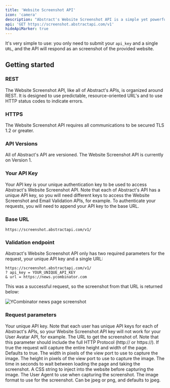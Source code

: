 ```yaml
---
title: 'Website Screenshot API'
icon: 'camera'
description: "Abstract's Website Screenshot API is a simple yet powerful REST API that allows you to request an image of a given URL. It accepts but does not require various customizations on the image capture and rendering, such as setting a capture delay, injecting custom CSS, and specifying the capture's view port."
api: 'GET https://screenshot.abstractapi.com/v1'
hideApiMarker: true
---
```


It's very simple to use: you only need to submit your `api_key` and a single `URL`, and the API will respond as an screenshot of the provided website.

## Getting started

### REST

The Website Screenshot API, like all of Abstract's APIs, is organized around REST. It is designed to use predictable, resource-oriented URL's and to use HTTP status codes to indicate errors.

### HTTPS

The Website Screenshot API requires all communications to be secured TLS 1.2 or greater.

### API Versions

All of Abstract's API are versioned. The Website Screenshot API is currently on Version 1.

### Your API Key

Your API key is your unique authentication key to be used to access Abstract's Website Screenshot API. Note that each of Abstract's API has a unique API key, so you will need different keys to access the Website Screenshot and Email Validation APIs, for example. To authenticate your requests, you will need to append your API key to the base URL.

### Base URL

```
https://screenshot.abstractapi.com/v1/
```

### Validation endpoint

Abstract's Website Screenshot API only has two required parameters for the request, your unique API key and a single URL:

```
https://screenshot.abstractapi.com/v1/
? api_key = YOUR_UNIQUE_API_KEY
& url = https://news.ycombinator.com
```

This was a successful request, so the screenshot from that URL is returned below:

<img alt="YCombinator news page screenshot" src="/assets/screenshot.png"></img>

### Request parameters

<ParamField query="api_key" type="String" required>
  Your unique API key. Note that each user has unique API keys for each of Abstract's APIs, so your Website Screenshot API key will not work for your User Avatar API, for example.
</ParamField>

<ParamField query="url" type="String" required>
  The URL to get the screenshot of. Note that this parameter should include the full HTTP Protocol (http:// or https://).
</ParamField>

<ParamField query="capture_full_page" type="Boolean">
  If true the request will capture the entire height and width of the page. Defaults to true.
</ParamField>

<ParamField query="width" type="Integer">
  The width in pixels of the view port to use to capture the image.
</ParamField>

<ParamField query="height" type="Integer">
  The height in pixels of the view port to use to capture the image.
</ParamField>

<ParamField query="delay" type="Integer">
  The time in seconds to wait between loading the page and taking the screenshot.
</ParamField>

<ParamField query="css_injection" type="String">
  A CSS string to inject into the website before capturing the image.
</ParamField>

<ParamField query="user_agent" type="String">
  The User Agent to use when capturing the screenshot.
</ParamField>

<ParamField query="export_format" type="String">
  The image format to use for the screenshot. Can be jpeg or png, and defaults to jpeg.
</ParamField>